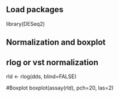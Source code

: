 ## Load packages
library(DESeq2)

## Normalization and boxplot

## rlog or vst normalization
rld <- rlog(dds, blind=FALSE)

#Boxplot
boxplot(assay(rld), pch=20, las=2)

